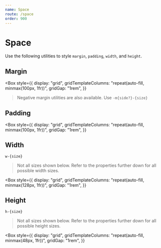 ```yaml
---
name: Space
route: /space
order: 900
---
```



# Space

Use the following utilities to style `margin`, `padding`, `width`, and `height`.

## Margin

<Box
  style={{
    display: "grid",
    gridTemplateColumns: "repeat(auto-fill, minmax(100px, 1fr))",
    gridGap: "1rem",
  }}
>
  <MarginBox caption="All" pattern="m-{size}" marginModifier="m-4" />
  <MarginBox caption="Horizontal" pattern="mx-{size}" marginModifier="mx-4" />
  <MarginBox caption="Vertical" pattern="my-{size}" marginModifier="my-4" />
  <MarginBox caption="Top" pattern="mt-{size}" marginModifier="mt-4" />
  <MarginBox caption="Right" pattern="mr-{size}" marginModifier="mr-4" />
  <MarginBox caption="Bottom" pattern="mb-{size}" marginModifier="mb-4" />
  <MarginBox caption="Left" pattern="ml-{size}" marginModifier="ml-4" />
</Box>

<ConfigPropertyList property="margin" />

> Negative margin utilities are also available. Use `-m{side?}-{size}`

## Padding

<Box
  style={{
    display: "grid",
    gridTemplateColumns: "repeat(auto-fill, minmax(100px, 1fr))",
    gridGap: "1rem",
  }}
>
  <PaddingBox caption="All" pattern="p-{size}" paddingModifier="p-4" />
  <PaddingBox caption="Horizontal" pattern="px-{size}" paddingModifier="px-4" />
  <PaddingBox caption="Vertical" pattern="py-{size}" paddingModifier="py-4" />
  <PaddingBox caption="Top" pattern="pt-{size}" paddingModifier="pt-4" />
  <PaddingBox caption="Right" pattern="pr-{size}" paddingModifier="pr-4" />
  <PaddingBox caption="Bottom" pattern="pb-{size}" paddingModifier="pb-4" />
  <PaddingBox caption="Left" pattern="pl-{size}" paddingModifier="pl-4" />
</Box>

<ConfigPropertyList property="padding" />

## Width

`w-{size}`

> Not all sizes shown below. Refer to the properties further down for all possible width sizes.

<Box
  style={{
    display: "grid",
    gridTemplateColumns: "repeat(auto-fill, minmax(128px, 1fr))",
    gridGap: "1rem",
  }}
>
  <WidthBox widthModifier="w-1/2" />
  <WidthBox widthModifier="w-2/3" />
  <WidthBox widthModifier="w-1/4" />
  <WidthBox widthModifier="w-3/4" />
  <WidthBox widthModifier="w-1/5" />
  <WidthBox widthModifier="w-2/5" />
  <WidthBox widthModifier="w-3/5" />
  <WidthBox widthModifier="w-4/5" />
  <WidthBox widthModifier="w-1/6" />
  <WidthBox widthModifier="w-5/6" />
  <WidthBox widthModifier="w-full" />
</Box>

<ConfigPropertyList property="height" />

## Height

`h-{size}`

> Not all sizes shown below. Refer to the properties further down for all possible height sizes.

<Box
  style={{
    display: "grid",
    gridTemplateColumns: "repeat(auto-fill, minmax(48px, 1fr))",
    gridGap: "1rem",
  }}
>
  <HeightBox heightModifier="h-1" />
  <HeightBox heightModifier="h-2" />
  <HeightBox heightModifier="h-3" />
  <HeightBox heightModifier="h-4" />
  <HeightBox heightModifier="h-5" />
  <HeightBox heightModifier="h-6" />
  <HeightBox heightModifier="h-8" />
  <HeightBox heightModifier="h-10" />
  <HeightBox heightModifier="h-12" />
  <HeightBox heightModifier="h-16" />
  <HeightBox heightModifier="h-24" />
  <HeightBox heightModifier="h-32" />
  <HeightBox heightModifier="h-48" />
</Box>

<ConfigPropertyList property="height" />
